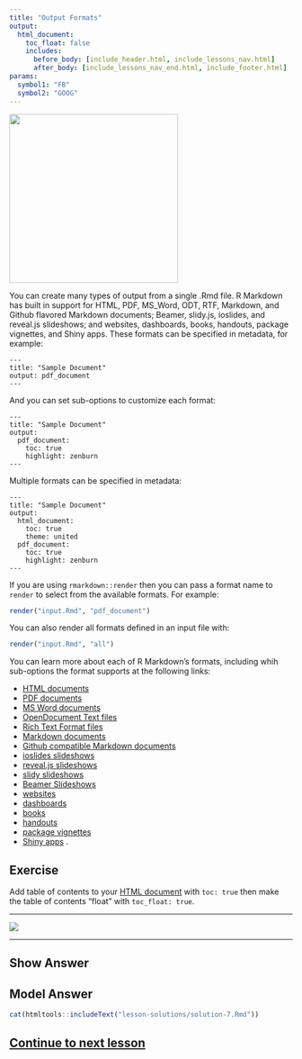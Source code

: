```yaml
---
title: "Output Formats"
output:
  html_document:
    toc_float: false
    includes:
      before_body: [include_header.html, include_lessons_nav.html]
      after_body: [include_lessons_nav_end.html, include_footer.html]
params:
  symbol1: "FB"
  symbol2: "GOOG"
---
```


<img align="middle" width = "300" src = "lesson-images/RMarkdownOutputFormats.png"></img>

You can create many types of output from a single .Rmd file. R Markdown has built in support for HTML, PDF, MS_Word, ODT, RTF, Markdown, and Github flavored Markdown documents; Beamer, slidy.js, ioslides, and reveal.js slideshows; and websites, dashboards, books, handouts, package vignettes, and Shiny apps. These formats can be specified in metadata, for example:

```
---
title: "Sample Document"
output: pdf_document
---
```

And you can set sub-options to customize each format:

```
---
title: "Sample Document"
output:
  pdf_document:
    toc: true
    highlight: zenburn
---
```

Multiple formats can be specified in metadata:

```
---
title: "Sample Document"
output:
  html_document:
    toc: true
    theme: united
  pdf_document:
    toc: true
    highlight: zenburn
---
```

If you are using `rmarkdown::render` then you can pass a format name to `render` to select from the available formats. For example:

```r
render("input.Rmd", "pdf_document")
```

You can also render all formats defined in an input file with:

```r
render("input.Rmd", "all")
```

You can learn more about each of R Markdown's formats, including whih sub-options the format supports at the following links:

* [HTML documents](http://rmarkdown.rstudio.com/html_document_format.html)
* [PDF documents](http://rmarkdown.rstudio.com/pdf_document_format.html)
* [MS Word documents](http://rmarkdown.rstudio.com/word_document_format.html)
* [OpenDocument Text files](http://rmarkdown.rstudio.com/odt_document_format.html)
* [Rich Text Format files](http://rmarkdown.rstudio.com/rtf_document_format.html)
* [Markdown documents](http://rmarkdown.rstudio.com/markdown_document_format.html)
* [Github compatible Markdown documents](http://rmarkdown.rstudio.com/github_document_format.html)
* [ioslides slideshows](http://rmarkdown.rstudio.com/ioslides_presentation_format.html)
* [reveal.js slideshows](http://rmarkdown.rstudio.com/revealjs_presentation_format.html)
* [slidy slideshows](http://rmarkdown.rstudio.com/slidy_presentation_format.html)
* [Beamer Slideshows](http://rmarkdown.rstudio.com/beamer_presentation_format.html)
* [websites](http://rmarkdown.rstudio.com/rmarkdown_websites.html)
* [dashboards](http://rmarkdown.rstudio.com/flexdashboard/)
* [books](https://bookdown.org/)
* [handouts](http://rmarkdown.rstudio.com/tufte_handout_format.html)
* [package vignettes](http://rmarkdown.rstudio.com/package_vignette_format.html)
* [Shiny apps](http://rmarkdown.rstudio.com/authoring_shiny.html)
.

## Exercise

Add table of contents to your [HTML document](lesson-exercises/exercise-7.Rmd) with `toc: true` then make the table of contents "float"  with `toc_float: true`.

***

![](lesson-images/markdownTOC.png)

***

## Show Answer

## Model Answer

```r
cat(htmltools::includeText("lesson-solutions/solution-7.Rmd"))
```

## [Continue to next lesson](lesson-8.html)
